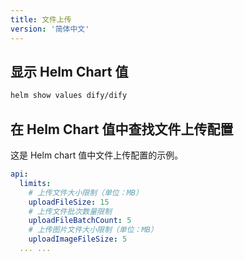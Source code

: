```yaml
---
title: 文件上传
version: '简体中文'
---
```


## 显示 Helm Chart 值

```bash
helm show values dify/dify
````

## 在 Helm Chart 值中查找文件上传配置
这是 Helm chart 值中文件上传配置的示例。

````yaml
api:
  limits:
    # 上传文件大小限制（单位：MB）
    uploadFileSize: 15
    # 上传文件批次数量限制
    uploadFileBatchCount: 5
    # 上传图片文件大小限制（单位：MB）
    uploadImageFileSize: 5
  ... ...
````
